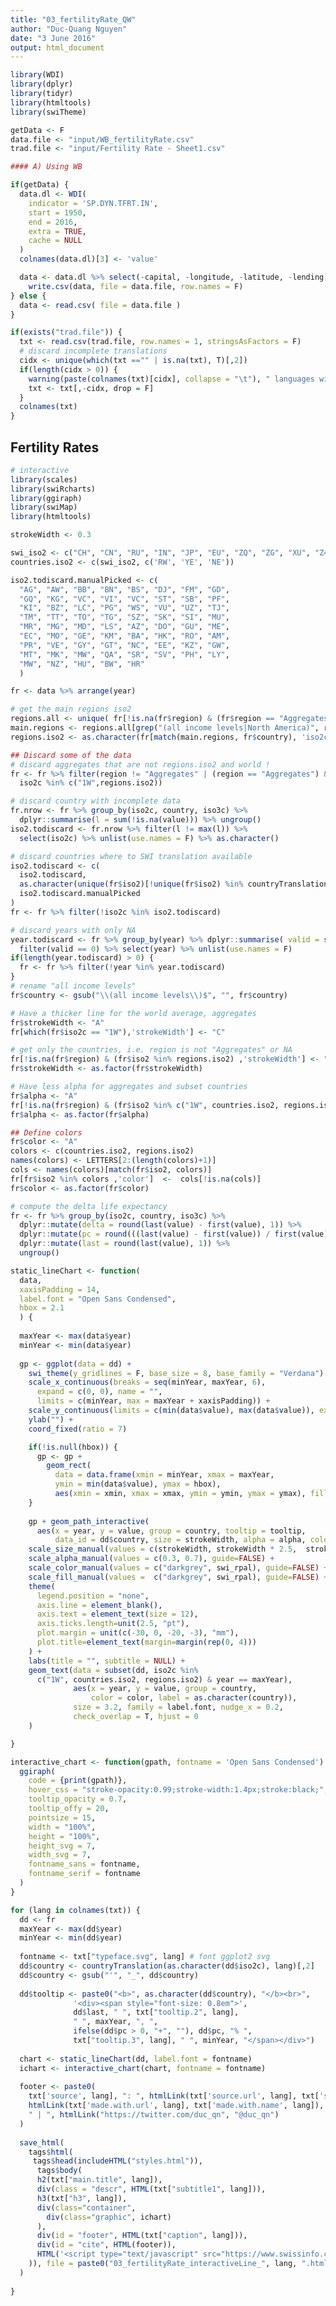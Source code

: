 ```yaml
---
title: "03_fertilityRate_QW"
author: "Duc-Quang Nguyen"
date: "3 June 2016"
output: html_document
---
```


```r
library(WDI)
library(dplyr)
library(tidyr)
library(htmltools)
library(swiTheme)

getData <- F
data.file <- "input/WB_fertilityRate.csv"
trad.file <- "input/Fertility Rate - Sheet1.csv"
```

```r
#### A) Using WB

if(getData) {
  data.dl <- WDI(
    indicator = 'SP.DYN.TFRT.IN',
    start = 1950,  
    end = 2016, 
    extra = TRUE, 
    cache = NULL
  )
  colnames(data.dl)[3] <- 'value'

  data <- data.dl %>% select(-capital, -longitude, -latitude, -lending)
	write.csv(data, file = data.file, row.names = F)
} else {
  data <- read.csv( file = data.file )
}

if(exists("trad.file")) {
  txt <- read.csv(trad.file, row.names = 1, stringsAsFactors = F)
  # discard incomplete translations
  cidx <- unique(which(txt =="" | is.na(txt), T)[,2])
  if(length(cidx > 0)) {
    warning(paste(colnames(txt)[cidx], collapse = "\t"), " languages will be discarded!", "\n")
    txt <- txt[,-cidx, drop = F]
  }
  colnames(txt)  
}


```

## Fertility Rates

```r
# interactive 
library(scales)
library(swiRcharts)
library(ggiraph)
library(swiMap)
library(htmltools)

strokeWidth <- 0.3

swi_iso2 <- c("CH", "CN", "RU", "IN", "JP", "EU", "ZQ", "ZG", "XU", "Z4")
countries.iso2 <- c(swi_iso2, c('RW', 'YE', 'NE'))

iso2.todiscard.manualPicked <- c(
  "AG", "AW", "BB", "BN", "BS", "DJ", "FM", "GD", 
  "GQ", "KG", "VC", "VI", "VC", "ST", "SB", "PF", 
  "KI", "BZ", "LC", "PG", "WS", "VU", "UZ", "TJ", 
  "TM", "TT", "TO", "TG", "SZ", "SK", "SI", "MU",
  "MR", "MG", "MD", "LS", "AZ", "DO", "GU", "ME",
  "EC", "MO", "GE", "KM", "BA", "HK", "RO", "AM",
  "PR", "VE", "GY", "GT", "NC", "EE", "KZ", "GW",
  "MT", "MK", "MW", "QA", "SR", "SV", "PH", "LY",
  "MW", "NZ", "HU", "BW", "HR"
  )

fr <- data %>% arrange(year)

# get the main regions iso2
regions.all <- unique( fr[!is.na(fr$region) & (fr$region == "Aggregates") ,"country"])
main.regions <- regions.all[grep("(all income levels|North America)", regions.all)]
regions.iso2 <- as.character(fr[match(main.regions, fr$country), 'iso2c'])

## Discard some of the data
# discard aggregates that are not regions.iso2 and world !
fr <- fr %>% filter(region != "Aggregates" | (region == "Aggregates") &
  iso2c %in% c("1W",regions.iso2))

# discard country with incomplete data
fr.nrow <- fr %>% group_by(iso2c, country, iso3c) %>% 
  dplyr::summarise(l = sum(!is.na(value))) %>% ungroup()
iso2.todiscard <- fr.nrow %>% filter(l != max(l)) %>% 
  select(iso2c) %>% unlist(use.names = F) %>% as.character()

# discard countries where to SWI translation available
iso2.todiscard <- c(
  iso2.todiscard, 
  as.character(unique(fr$iso2)[!unique(fr$iso2) %in% countryTranslations[,"iso2"]]),
  iso2.todiscard.manualPicked 
)
fr <- fr %>% filter(!iso2c %in% iso2.todiscard)

# discard years with only NA
year.todiscard <- fr %>% group_by(year) %>% dplyr::summarise( valid = sum(!is.na(value))) %>% ungroup() %>%
  filter(valid == 0) %>% select(year) %>% unlist(use.names = F)
if(length(year.todiscard) > 0) {
  fr <- fr %>% filter(!year %in% year.todiscard)
}
# rename "all income levels"
fr$country <- gsub("\\(all income levels\\)$", "", fr$country)

# Have a thicker line for the world average, aggregates
fr$strokeWidth <- "A"
fr[which(fr$iso2c == "1W"),'strokeWidth'] <- "C"

# get only the countries, i.e. region is not "Aggregates" or NA
fr[!is.na(fr$region) & (fr$iso2 %in% regions.iso2) ,'strokeWidth'] <- "B"
fr$strokeWidth <- as.factor(fr$strokeWidth)

# Have less alpha for aggregates and subset countries
fr$alpha <- "A"
fr[!is.na(fr$region) & (fr$iso2 %in% c("1W", countries.iso2, regions.iso2)) ,'alpha'] <- "B"
fr$alpha <- as.factor(fr$alpha)

## Define colors
fr$color <- "A"
colors <- c(countries.iso2, regions.iso2)
names(colors) <- LETTERS[2:(length(colors)+1)]
cols <- names(colors)[match(fr$iso2, colors)]
fr[fr$iso2 %in% colors ,'color']  <-  cols[!is.na(cols)]
fr$color <- as.factor(fr$color)

# compute the delta life expectancy
fr <- fr %>% group_by(iso2c, country, iso3c) %>% 
  dplyr::mutate(delta = round(last(value) - first(value), 1)) %>%
  dplyr::mutate(pc = round(((last(value) - first(value)) / first(value)) * 100)) %>% 
  dplyr::mutate(last = round(last(value), 1)) %>% 
  ungroup()
```



```r

static_lineChart <- function(
  data, 
  xaxisPadding = 14, 
  label.font = "Open Sans Condensed",
  hbox = 2.1
  ) {
  
  maxYear <- max(data$year)
  minYear <- min(data$year)
  
  gp <- ggplot(data = dd) +  
    swi_theme(y_gridlines = F, base_size = 8, base_family = "Verdana") + 
    scale_x_continuous(breaks = seq(minYear, maxYear, 6), 
      expand = c(0, 0), name = "",
      limits = c(minYear, max = maxYear + xaxisPadding)) +
    scale_y_continuous(limits = c(min(data$value), max(data$value)), expand = c(0, 0.05)) + 
    ylab("") + 
    coord_fixed(ratio = 7)

    if(!is.null(hbox)) {
      gp <- gp +
        geom_rect(
          data = data.frame(xmin = minYear, xmax = maxYear,
          ymin = min(data$value), ymax = hbox),
          aes(xmin = xmin, xmax = xmax, ymin = ymin, ymax = ymax), fill = "#ab3d3f", alpha = 0.09)
    }
  
    gp + geom_path_interactive(
      aes(x = year, y = value, group = country, tooltip = tooltip, 
          data_id = dd$country, size = strokeWidth, alpha = alpha, colour = color)) + 
    scale_size_manual(values = c(strokeWidth, strokeWidth * 2.5,  strokeWidth * 6), guide=FALSE) +
    scale_alpha_manual(values = c(0.3, 0.7), guide=FALSE) +
    scale_color_manual(values = c("darkgrey", swi_rpal), guide=FALSE) +
    scale_fill_manual(values =  c("darkgrey", swi_rpal), guide=FALSE) +
    theme(
      legend.position = "none", 
      axis.line = element_blank(),
      axis.text = element_text(size = 12),
      axis.ticks.length=unit(2.5, "pt"),
      plot.margin = unit(c(-30, 0, -20, -3), "mm"),
      plot.title=element_text(margin=margin(rep(0, 4)))
    ) +
    labs(title = "", subtitle = NULL) +
    geom_text(data = subset(dd, iso2c %in% 
      c("1W", countries.iso2, regions.iso2) & year == maxYear),
              aes(x = year, y = value, group = country, 
                  color = color, label = as.character(country)),
              size = 3.2, family = label.font, nudge_x = 0.2, 
              check_overlap = T, hjust = 0
    )

}

interactive_chart <- function(gpath, fontname = 'Open Sans Condensed') {
  ggiraph(
    code = {print(gpath)},
    hover_css = "stroke-opacity:0.99;stroke-width:1.4px;stroke:black;",
    tooltip_opacity = 0.7,
    tooltip_offy = 20,
    pointsize = 15,
    width = "100%",
    height = "100%",
    height_svg = 7,
    width_svg = 7,
    fontname_sans = fontname,
    fontname_serif = fontname
  ) 
}

```

```r

for (lang in colnames(txt)) {
  dd <- fr
  maxYear <- max(dd$year)
  minYear <- min(dd$year)
  
  fontname <- txt["typeface.svg", lang] # font ggplot2 svg
  dd$country <- countryTranslation(as.character(dd$iso2c), lang)[,2]
  dd$country <- gsub("'", "_", dd$country)
  
  dd$tooltip <- paste0("<b>", as.character(dd$country), "</b><br>",
              '<div><span style="font-size: 0.8em">',
              dd$last, " ", txt["tooltip.2", lang], 
              " ", maxYear, ", ",
              ifelse(dd$pc > 0, "+", ""), dd$pc, "% ", 
              txt["tooltip.3", lang], " ", minYear, "</span></div>")
  
  chart <- static_lineChart(dd, label.font = fontname)
  ichart <- interactive_chart(chart, fontname = fontname)
  
  footer <- paste0(
    txt['source', lang], ": ", htmlLink(txt['source.url', lang], txt['source.txt', lang]), " | ", txt['made.with', lang], 
    htmlLink(txt['made.with.url', lang], txt['made.with.name', lang]), " | ", htmlLink("http://www.swissinfo.ch", "swissinfo.ch"),
    " | ", htmlLink("https://twitter.com/duc_qn", "@duc_qn")
  )
  
  save_html(
    tags$html(
     tags$head(includeHTML("styles.html")),
      tags$body(    
      h2(txt["main.title", lang]),
      div(class = "descr", HTML(txt["subtitle1", lang])),
      h3(txt["h3", lang]),
      div(class="container",
        div(class="graphic", ichart)
      ),
      div(id = "footer", HTML(txt["caption", lang])),
      div(id = "cite", HTML(footer)),
      HTML('<script type="text/javascript" src="https://www.swissinfo.ch/static/Themes/basic/js/vendor/iframeResizer.contentWindow.3.5.3.min.js"></script>')  
    )), file = paste0("03_fertilityRate_interactiveLine_", lang, ".html")
  )
  
}

```


